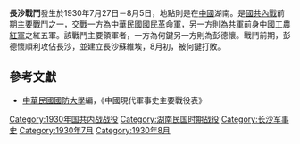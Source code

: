 {{Infobox Military Conflict|
campaign=|
image=|
caption=|
conflict=長沙戰鬥|
partof=[[剿共|国共内战]]|
date= 1930年7月27日－8月5日|
place=[[中華民國大陸時期|中國]]湖南|
result=彭德懷入長沙，建立長沙蘇維埃，並攻擊外僑及各國領事館，後為何鍵部打敗|
combatant1=[[File:Flag_of_the_Republic_of_China_Army.svg|25px]]中華民國國民革命軍|
combatant2=[[File:中國工農紅軍軍旗.svg|25px]]紅五軍| 
commander1=[[何鍵|何鍵]]|
commander2=[[彭德懷|彭德懷]]|
strength1=|
strength2=|
casualties1=|
casualties2=|
}}
'''長沙戰鬥'''發生於1930年7月27日－8月5日，地點則是在[[中華民國大陸時期|中國]]湖南。是[[剿共|國共內戰]]前期主要戰鬥之一，交戰一方為中華民國國民革命軍，另一方則為共軍前身[[中國工農紅軍|中國工農紅軍]]之紅五軍。該戰鬥主要領軍者，一方為何鍵另一方則為彭德懷。戰鬥前期，彭德懷順利攻佔長沙，並建立長沙蘇維埃，8月初，被何鍵打敗。

==參考文獻==
*[[中華民國|中華民國]][[國防大學_(臺灣)|國防大學]]編，《中國現代軍事史主要戰役表》

{{第一次国共内战}}
[[Category:1930年国共内战战役|Category:1930年国共内战战役]]
[[Category:湖南民国时期战役|Category:湖南民国时期战役]]
[[Category:长沙军事史|Category:长沙军事史]]
[[Category:1930年7月|Category:1930年7月]]
[[Category:1930年8月|Category:1930年8月]]